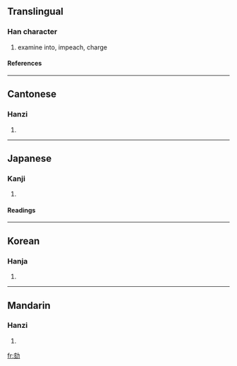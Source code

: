 ==Translingual==
===Han character===
{{Han char|rn=19|rad=力|as=06|sn=8|four=0482<sub>7</sub>|canj=卜人大尸 (YOKS)}}
# examine into, impeach, charge
====References====
{{Han ref|kx=0147.200|dkj=02342|dj=0331.280|hdz=10370.020|uh=52BE|ud=21182|bh=A8F0|bd=43248}}
----
==Cantonese==
===Hanzi===
{{yue-hanzi|jyut=|y=hat6}}
# {{defn|Cantonese}}
----
==Japanese==
===Kanji===
{{ja-kanji|grade=c|rs=力06}}
# {{defn|Japanese}} 
====Readings====
{{ja-readings|on=[[がい]] (gai)|kun=[[さばく]] (sabaku), [[しらべる]] (shiraberu), [[きわめる]] (kiwameru), [[つとめる]] (tsutomeru)}}
----
==Korean==
===Hanja===
{{ko-hanja|hangeul=[[핵]], [[해]]|rv=haek, hae|mr=haek, hae}}
# {{defn|Korean}}
----
==Mandarin==
===Hanzi===
{{cmn-hanzi|pin=[[hé]] (he2)|wg=ho<sup>2</sup>}}
# {{defn|Mandarin}}

[[fr:劾]]
